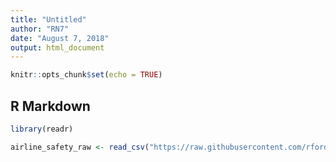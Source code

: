 ```yaml
---
title: "Untitled"
author: "RN7"
date: "August 7, 2018"
output: html_document
---
```


```r
knitr::opts_chunk$set(echo = TRUE)
```

## R Markdown

```r
library(readr)

airline_safety_raw <- read_csv("https://raw.githubusercontent.com/rfordatascience/tidytuesday/master/data/week19_airline_safety.csv")


```

